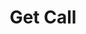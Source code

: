 ---
title: "Get Call"
openapi: "GET /plants"
description: "Retrieve details of a specific call

"
---